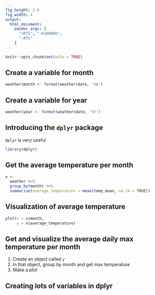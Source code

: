 ```yaml
---
fig_height: 2.6
fig_width: 4
output:
  html_document:
    pandoc_args: [
      "+RTS", "-K16000m",
      "-RTS"
    ]
---
```


```r
knitr::opts_chunk$set(echo = TRUE)
```

## Create a variable for month

```r
weather$month <- format(weather$date, '%m')
```

## Create a variable for year

```r
weather$year <- format(weather$date, '%Y')
```

## Introducing the `dplyr` package {.build}

`dplyr` is very useful

```r
library(dplyr)
```

## Get the average temperature per month

```r
x <- 
  weather %>%
  group_by(month) %>%
  summarise(average_temperature = mean(temp_mean, na.rm = TRUE))
```

## Visualization of average temperature

```r
plot(x = x$month,
     y = x$average_temperature)
```

## Get and visualize the average daily max temperature per month

1. Create an object called `y`
2. In that object, group by month and get max temperature
3. Make a plot

## Creating lots of variables in dplyr

